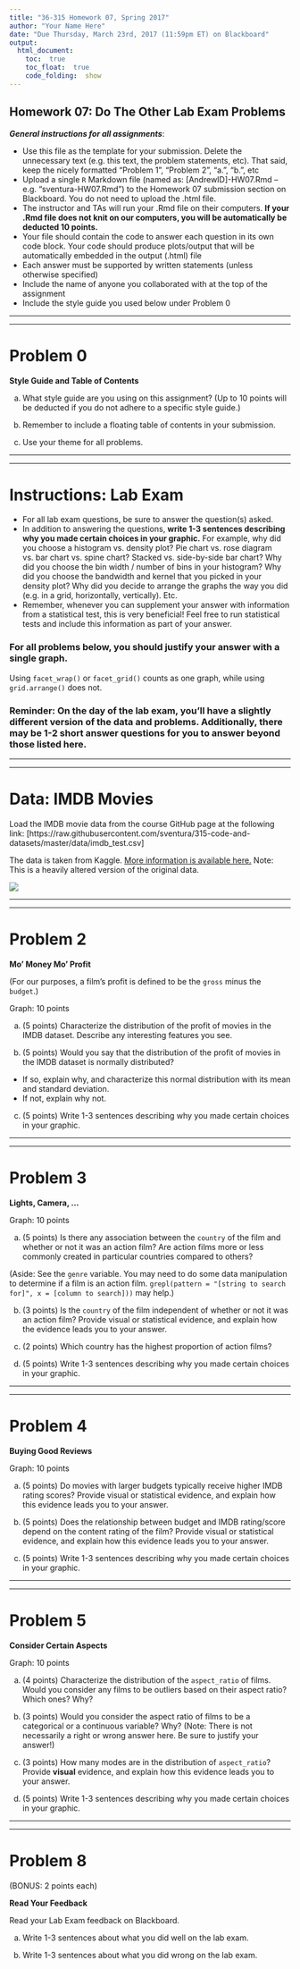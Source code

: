 ```yaml
---
title: "36-315 Homework 07, Spring 2017"
author: "Your Name Here"
date: "Due Thursday, March 23rd, 2017 (11:59pm ET) on Blackboard"
output: 
  html_document:
    toc:  true
    toc_float:  true
    code_folding:  show
---
```


##  Homework 07:  Do The Other Lab Exam Problems


***General instructions for all assignments***: 

+  Use this file as the template for your submission.  Delete the unnecessary text (e.g. this text, the problem statements, etc).  That said, keep the nicely formatted "Problem 1", "Problem 2", "a.", "b.", etc
+  Upload a single `R` Markdown file (named as:  [AndrewID]-HW07.Rmd -- e.g. "sventura-HW07.Rmd") to the Homework 07 submission section on Blackboard.  You do not need to upload the .html file.
+  The instructor and TAs will run your .Rmd file on their computers.  **If your .Rmd file does not knit on our computers, you will be automatically be deducted 10 points.**
+  Your file should contain the code to answer each question in its own code block.  Your code should produce plots/output that will be automatically embedded in the output (.html) file
+  Each answer must be supported by written statements (unless otherwise specified)
+  Include the name of anyone you collaborated with at the top of the assignment
+  Include the style guide you used below under Problem 0


***
***


#  Problem 0

**Style Guide and Table of Contents**

a.  What style guide are you using on this assignment?  (Up to 10 points will be deducted if you do not adhere to a specific style guide.)

b.  Remember to include a floating table of contents in your submission.

c.  Use your theme for all problems.


***
***


#  Instructions:  Lab Exam

+  For all lab exam questions, be sure to answer the question(s) asked.
+  In addition to answering the questions, **write 1-3 sentences describing why you made certain choices in your graphic.**  For example, why did you choose a histogram vs. density plot?  Pie chart vs. rose diagram vs. bar chart vs. spine chart?  Stacked vs. side-by-side bar chart?  Why did you choose the bin width / number of bins in your histogram?  Why did you choose the bandwidth and kernel that you picked in your density plot?  Why did you decide to arrange the graphs the way you did (e.g. in a grid, horizontally, vertically).  Etc.
+  Remember, whenever you can supplement your answer with information from a statistical test, this is very beneficial!  Feel free to run statistical tests and include this information as part of your answer.


###  For all problems below, you should justify your answer with a single graph.

Using `facet_wrap()` or `facet_grid()` counts as one graph, while using `grid.arrange()` does not.


###  Reminder:  On the day of the lab exam, you'll have a slightly different version of the data and problems.  Additionally, there may be 1-2 short answer questions for you to answer beyond those listed here.


***
***



#  Data:  IMDB Movies

Load the IMDB movie data from the course GitHub page at the following link: [https://raw.githubusercontent.com/sventura/315-code-and-datasets/master/data/imdb_test.csv] 

The data is taken from Kaggle.  [More information is available here.](https://www.kaggle.com/deepmatrix/imdb-5000-movie-dataset)  Note:  This is a heavily altered version of the original data.


<div style="width:600px">
![](https://pedestriantv-prod.s3.amazonaws.com/images/article/2017/02/27/space-jam-mem-619-386.jpg)
</div>


***
***


#  Problem 2

**Mo' Money Mo' Profit**

(For our purposes, a film's profit is defined to be the `gross` minus the `budget`.)

Graph:  10 points

a.  (5 points)  Characterize the distribution of the profit of movies in the IMDB dataset.  Describe any interesting features you see.  

b.  (5 points)  Would you say that the distribution of the profit of movies in the IMDB dataset is normally distributed?  

+  If so, explain why, and characterize this normal distribution with its mean and standard deviation.  
+  If not, explain why not.

c.  (5 points)  Write 1-3 sentences describing why you made certain choices in your graphic.


***
***

#  Problem 3

**Lights, Camera, ...**

Graph:  10 points

a.  (5 points)  Is there any association between the `country` of the film and whether or not it was an action film?  Are action films more or less commonly created in particular countries compared to others?   

(Aside:  See the `genre` variable.  You may need to do some data manipulation to determine if a film is an action film.  `grepl(pattern = "[string to search for]", x = [column to search]))` may help.)

b.  (3 points)  Is the `country` of the film independent of whether or not it was an action film?  Provide visual or statistical evidence, and explain how the evidence leads you to your answer.

c.  (2 points)  Which country has the highest proportion of action films?

d.  (5 points)  Write 1-3 sentences describing why you made certain choices in your graphic.


***
***


#  Problem 4

**Buying Good Reviews**

Graph:  10 points

a.  (5 points)  Do movies with larger budgets typically receive higher IMDB rating scores?  Provide visual or statistical evidence, and explain how this evidence leads you to your answer.

b.  (5 points)  Does the relationship between budget and IMDB rating/score depend on the content rating of the film?  Provide visual or statistical evidence, and explain how this evidence leads you to your answer.

c.  (5 points)  Write 1-3 sentences describing why you made certain choices in your graphic.



***
***


#  Problem 5

**Consider Certain Aspects**

Graph:  10 points

a.  (4 points)  Characterize the distribution of the `aspect_ratio` of films.  Would you consider any films to be outliers based on their aspect ratio?  Which ones?  Why?

b.  (3 points)  Would you consider the aspect ratio of films to be a categorical or a continuous variable?  Why?  (Note:  There is not necessarily a right or wrong answer here.  Be sure to justify your answer!)

c.  (3 points)  How many modes are in the distribution of `aspect_ratio`?  Provide **visual** evidence, and explain how this evidence leads you to your answer.

d.  (5 points)  Write 1-3 sentences describing why you made certain choices in your graphic.

***
***


#  Problem 8

(BONUS:  2 points each)

**Read Your Feedback**

Read your Lab Exam feedback on Blackboard.

a.  Write 1-3 sentences about what you did well on the lab exam.

b.  Write 1-3 sentences about what you did wrong on the lab exam.


